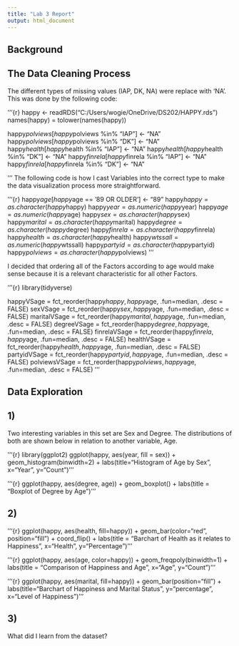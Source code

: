 ```yaml
---
title: "Lab 3 Report"
output: html_document
---
```


## Background



## The Data Cleaning Process



The different types of missing values (IAP, DK, NA) were replace with 'NA'. This was done by the following code:

'''{r}
happy <- readRDS("C:/Users/wogie/OneDrive/DS202/HAPPY.rds")
names(happy) = tolower(names(happy))

happy$polviews[happy$polviews %in% "IAP"] <- "NA"
happy$polviews[happy$polviews %in% "DK"] <- "NA"
happy$health[happy$health %in% "IAP"] <- "NA"
happy$health[happy$health %in% "DK"] <- "NA"
happy$finrela[happy$finrela %in% "IAP"] <- "NA"
happy$finrela[happy$finrela %in% "DK"] <- "NA"

'''
The following code is how I cast Variables into the correct type to make the data visualization process more straightforward.

'''{r}
happy$age[happy$age == '89 OR OLDER'] <- "89"
happy$happy = as.character(happy$happy)
happy$year = as.numeric(happy$year)
happy$age = as.numeric(happy$age)
happy$sex = as.character(happy$sex)
happy$marital = as.character(happy$marital)
happy$degree = as.character(happy$degree)
happy$finrela = as.character(happy$finrela)
happy$health = as.character(happy$health)
happy$wtssall = as.numeric(happy$wtssall)
happy$partyid = as.character(happy$partyid)
happy$polviews = as.character(happy$polviews)
'''

I decided that ordering all of the Factors according to age would make sense because it is a relevant characteristic for all other Factors.

'''{r}
library(tidyverse)

happyVSage = fct_reorder(happy$happy, happy$age, .fun=median, .desc = FALSE)
sexVSage = fct_reorder(happy$sex, happy$age, .fun=median, .desc = FALSE)
maritalVSage = fct_reorder(happy$marital, happy$age, .fun=median, .desc = FALSE)
degreeVSage = fct_reorder(happy$degree, happy$age, .fun=median, .desc = FALSE)
finrelaVSage = fct_reorder(happy$finrela, happy$age, .fun=median, .desc = FALSE)
healthVSage = fct_reorder(happy$health, happy$age, .fun=median, .desc = FALSE)
partyidVSage = fct_reorder(happy$partyid, happy$age, .fun=median, .desc = FALSE)
polviewsVSage = fct_reorder(happy$polviews, happy$age, .fun=median, .desc = FALSE)
'''


## Data Exploration

## 1)

Two interesting variables in this set are Sex and Degree. The distributions of both are shown below in relation to another variable, Age. 

'''{r}
library(ggplot2)
ggplot(happy, aes(year, fill = sex)) + geom_histogram(binwidth=2) + labs(title="Histogram of Age by Sex", x="Year", y="Count")
'''


'''{r}
ggplot(happy, aes(degree, age)) + geom_boxplot() + labs(title = "Boxplot of Degree by Age")
'''


## 2)


'''{r}
ggplot(happy, aes(health, fill=happy)) + geom_bar(color="red", position="fill") + coord_flip() + labs(title = "Barchart of Health as it relates to Happiness", x="Health", y="Percentage")
'''


'''{r}
ggplot(happy, aes(age, color=happy)) + geom_freqpoly(binwidth=1) + labs(title = "Comparison of Happiness and Age", x="Age", y="Count")
'''


'''{r}
ggplot(happy, aes(marital, fill=happy)) + geom_bar(position="fill") + labs(title="Barchart of Happiness and Marital Status", y="percentage", x="Level of Happiness")
'''
 


## 3)
What did I learn from the dataset?
